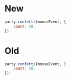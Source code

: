 
# New

<LiveCodeblock>

```js
party.confetti(mouseEvent, {
    count: 50,
});
```

</LiveCodeblock>

# Old

```js
party.confetti(mouseEvent, {
    count: 50,
});
```
